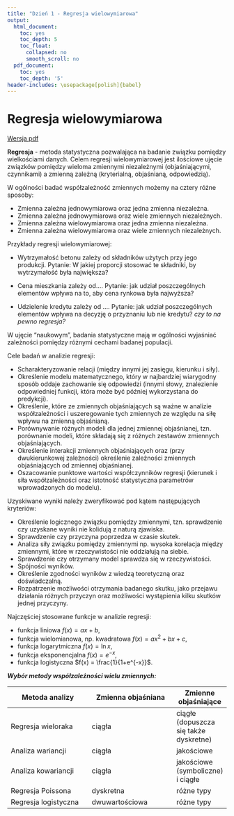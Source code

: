 ```yaml
---
title: "Dzień 1 - Regresja wielowymiarowa"
output:
  html_document:
    toc: yes
    toc_depth: 5
    toc_float:
      collapsed: no
      smooth_scroll: no
  pdf_document:
    toc: yes
    toc_depth: '5'
header-includes: \usepackage[polish]{babel}
---
```

<style type="text/css">
.title {
  display: none;
}

.table {
    width:70%;
}

#getting-started img {
  margin-right: 10px;
}

</style>



# Regresja wielowymiarowa

[Wersja pdf](regresjawielowymiarowa.pdf) 

**Regresja** - metoda statystyczna pozwalająca na badanie związku pomiędzy wielkościami danych.
Celem regresji wielowymiarowej jest ilościowe ujęcie związków pomiędzy
wieloma zmiennymi niezależnymi (objaśniającymi, czynnikami) a zmienną zależną (kryterialną, objaśnianą, odpowiedzią).

W ogólności badać współzależność zmiennych możemy na cztery różne sposoby:

* Zmienna zależna jednowymiarowa oraz jedna zmienna niezależna.
* Zmienna zależna jednowymiarowa oraz wiele zmiennych niezależnych.
* Zmienna zależna wielowymiarowa oraz jedna zmienna niezależna.
* Zmienna zależna wielowymiarowa oraz wiele zmiennych niezależnych.

Przykłady regresji wielowymiarowej:

* Wytrzymałość betonu zależy od składników użytych przy jego produkcji. Pytanie: W jakiej proporcji stosować te składniki, by wytrzymałość była największa?

* Cena mieszkania zależy od.... Pytanie: jak udział poszczególnych elementów wpływa na to, aby cena rynkowa była najwyższa?

* Udzielenie kredytu zależy od .... Pytanie: jak udział poszczególnych elementów wpływa na decyzję o przyznaniu lub nie kredytu? *czy to na pewno regresja?*

W ujęcie "naukowym", badania statystyczne mają w ogólności wyjaśniać zależności pomiędzy różnymi cechami badanej populacji. 

Cele badań w analizie regresji:

* Scharakteryzowanie relacji (między innymi jej zasięgu, kierunku i siły).
* Określenie modelu
matematycznego, który w najbardziej wiarygodny sposób oddaje zachowanie się odpowiedzi (innymi słowy, znalezienie odpowiedniej funkcji, która może być później wykorzystana do predykcji).
* Określenie, które ze zmiennych objaśniających są ważne w analizie współzależności i uszeregowanie
tych zmiennych ze względu na siłę wpływu na zmienną objaśnianą.
* Porównywanie różnych modeli dla jednej zmiennej objaśnianej, tzn. porównanie modeli, które
składają się z różnych zestawów zmiennych objaśniających.
* Określenie interakcji zmiennych objaśniających oraz (przy dwukierunkowej zależności) określenie
zależności zmiennych objaśniających od zmiennej objaśnianej.
* Oszacowanie punktowe wartości współczynników regresji (kierunek i siła współzależności oraz
istotność statystyczna parametrów wprowadzonych do modelu).

Uzyskiwane wyniki należy zweryfikować pod kątem następujących kryteriów:

* Określenie logicznego związku pomiędzy zmiennymi, tzn. sprawdzenie czy uzyskane wyniki nie
kolidują z naturą zjawiska.
* Sprawdzenie czy przyczyna poprzedza w czasie skutek.
* Analiza siły związku pomiędzy zmiennymi np. wysoka korelacja między zmiennymi, które w rzeczywistości nie oddziałują na
siebie.
* Sprawdzenie czy otrzymany model sprawdza się w rzeczywistości.
* Spójności wyników.
* Określenie zgodności wyników z wiedzą teoretyczną oraz doświadczalną.
* Rozpatrzenie możliwości otrzymania badanego skutku, jako
przejawu działania różnych przyczyn oraz możliwości wystąpienia kilku skutków jednej przyczyny.


Najczęściej stosowane funkcje w analizie regresji:

* funkcja liniowa $f(x)=ax+b$,
* funkcja wielomianowa, np. kwadratowa $f(x)=ax^2+bx+c$,
* funkcja logarytmiczna $f(x) = \ln x$,
* funkcja eksponencjalna $f(x)=e^{-x}$,
* funkcja logistyczna $f(x) = \frac{1}{1+e^{-x}}$.

***Wybór metody współzależności wielu zmiennych:***

| Metoda analizy       | Zmienna objaśniana           | Zmienne objaśniające |
|-------------|-------------|-----|
| Regresja wieloraka    | ciągła | ciągłe (dopuszcza się także dyskretne) |
| Analiza wariancji     | ciągła      |   jakościowe |
| Analiza kowariancji | ciągła      | jakościowe (symboliczne) i ciągłe |
| Regresja Poissona | dyskretna     | różne typy |
| Regresja logistyczna | dwuwartościowa    | różne typy |

</div>

